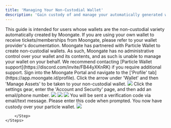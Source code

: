 ```yaml
---
title: 'Managing Your Non-Custodial Wallet'
description: 'Gain custody of and manage your automatically generated wallet.'
---
```

<Info>
    This guide is intended for users whose wallets are the non-custodial variety automatically created by Moongate. If you are 
    using your own wallet to receive tickets/memberships from Moongate, please refer to your wallet provider's documentation.
</Info>
<Warning>
    Moongate has partnered with Particle Wallet to create non-custodial wallets. As such, Moongate has no administrative control over your wallet and its contents, and as such is unable to manage your wallet on your behalf. 
    We recommend contacting [Particle Wallet support](https://discord.com/invite/FB44yXKnRK) if you require additional support.
</Warning>

<Accordion title="Claiming Your Non-Custodial Wallet">
    <Steps>    
        <Step title="Access your non-custodial wallet">
            Sign into the Moongate Portal and navigate to the ['Profile' tab](https://app.moongate.id/profile). 
            Click the arrow under 'Wallet' and then 'Manage Assets' to be taken to your non-custodial wallet.
            <img src="/user-guide/images/managing-wallet/manage-non-custodial-wallet/manage assets button.gif"/>
        </Step>
        <Step title="Verify your wallet via email or phone number">
            Click the settings gear, enter the 'Account and Security' page, and then add an email/phone number.
            <img src="/user-guide/images/managing-wallet/manage-non-custodial-wallet/pw setting.png"/>
            <img src="/user-guide/images/managing-wallet/manage-non-custodial-wallet/pw acct security.png"/>
            <img src="/user-guide/images/managing-wallet/manage-non-custodial-wallet/pw set email.png"/>
            You will be sent a verification code via email/text message. Please enter this code when prompted. 
            You now have custody over your particle wallet.
            <img src="/user-guide/images/managing-wallet/manage-non-custodial-wallet/pw enter code.png"/>
        </Step>
    </Steps>
</Accordion>

<Accordion title="Signing into DApps With Your Wallet">
    <Steps>
        <Step title="g">
        </Step>
        <Step title="g">
            
        </Step>
    </Steps>
</Accordion>